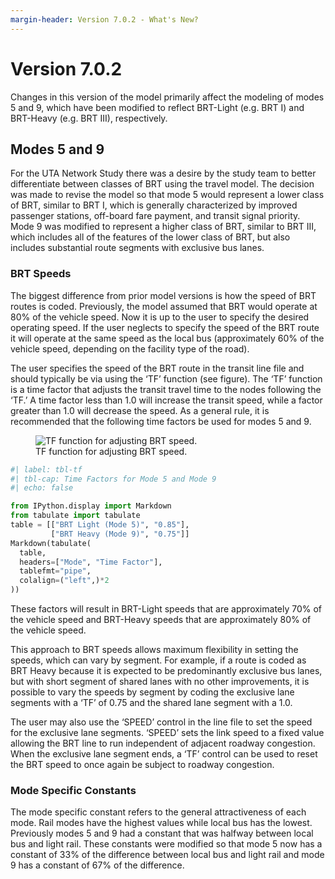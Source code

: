 ```yaml
---
margin-header: Version 7.0.2 - What's New?
---
```


# Version 7.0.2
Changes in this version of the model primarily affect the modeling of modes 5 and 9, which have been modified to reflect BRT-Light (e.g. BRT I) and BRT-Heavy (e.g. BRT III), respectively.

## Modes 5 and 9
For the UTA Network Study there was a desire by the study team to better differentiate between classes of BRT using the travel model. The decision was made to revise the model so that mode 5 would represent a lower class of BRT, similar to BRT I, which is generally characterized by improved passenger stations, off-board fare payment, and transit signal priority. Mode 9 was modified to represent a higher class of BRT, similar to BRT III, which includes all of the features of the lower class of BRT, but also includes substantial route segments with exclusive bus lanes.

### BRT Speeds
The biggest difference from prior model versions is how the speed of BRT routes is coded. Previously, the model assumed that BRT would operate at 80% of the vehicle speed. Now it is up to the user to specify the desired operating speed. If the user neglects to specify the speed of the BRT route it will operate at the same speed as the local bus (approximately 60% of the vehicle speed, depending on the facility type of the road). 

The user specifies the speed of the BRT route in the transit line file and should typically be via using the ‘TF’ function (see figure). The ‘TF’ function is a time factor that adjusts the transit travel time to the nodes following the ‘TF.’ A time factor less than 1.0 will increase the transit speed, while a factor greater than 1.0 will decrease the speed. As a general rule, it is recommended that the following time factors be used for modes 5 and 9.

![TF function for adjusting BRT speed.](_pictures/3-transit-route.png){#fig-3-tf}

```python
#| label: tbl-tf
#| tbl-cap: Time Factors for Mode 5 and Mode 9
#| echo: false

from IPython.display import Markdown
from tabulate import tabulate
table = [["BRT Light (Mode 5)", "0.85"],
         ["BRT Heavy (Mode 9)", "0.75"]]
Markdown(tabulate(
  table, 
  headers=["Mode", "Time Factor"],
  tablefmt="pipe", 
  colalign=("left",)*2
))
```

These factors will result in BRT-Light speeds that are approximately 70% of the vehicle speed and BRT-Heavy speeds that are approximately 80% of the vehicle speed.

This approach to BRT speeds allows maximum flexibility in setting the speeds, which can vary by segment. For example, if a route is coded as BRT Heavy because it is expected to be predominantly exclusive bus lanes, but with short segment of shared lanes with no other improvements, it is possible to vary the speeds by segment by coding the exclusive lane segments with a ‘TF’ of 0.75 and the shared lane segment with a 1.0. 

The user may also use the ‘SPEED’ control in the line file to set the speed for the exclusive lane segments. ‘SPEED’ sets the link speed to a fixed value allowing the BRT line to run independent of adjacent roadway congestion. When the exclusive lane segment ends, a ‘TF’ control can be used to reset the BRT speed to once again be subject to roadway congestion. 

### Mode Specific Constants
The mode specific constant refers to the general attractiveness of each mode. Rail modes have the highest values while local bus has the lowest. Previously modes 5 and 9 had a constant that was halfway between local bus and light rail. These constants were modified so that mode 5 now has a constant of 33% of the difference between local bus and light rail and mode 9 has a constant of 67% of the difference.